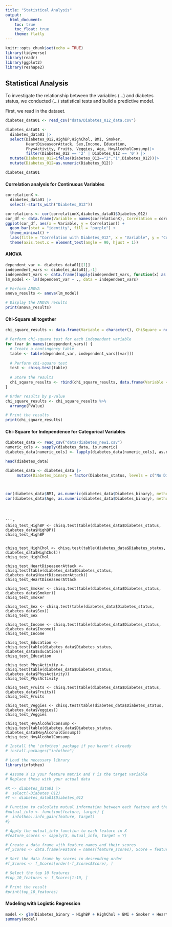 ```yaml
---
title: "Statistical Analysis"
output: 
  html_document:
    toc: true
    toc_float: true
    theme: flatly
---
```

```r
knitr::opts_chunk$set(echo = TRUE)
library(tidyverse)
library(readr)
library(ggplot2)
library(reshape2)
```


## Statistical Analysis

To investigate the relationship between the variables (...) and diabetes status, we conducted (...) statistical tests and build a predictive model. 

First, we read in the dataset. 

```r
diabetes_data01 <- read_csv("data/Diabetes_012_data.csv")

diabetes_data01 <- 
  diabetes_data01 |>
  select(Diabetes_012,HighBP,HighChol, BMI, Smoker, 
         HeartDiseaseorAttack, Sex,Income, Education, 
         PhysActivity, Fruits, Veggies, Age, HvyAlcoholConsump)|>
         filter(Diabetes_012 == '2' | Diabetes_012 == '0') |>
  mutate(Diabetes_012=ifelse(Diabetes_012=="2","1",Diabetes_012))|>
  mutate(Diabetes_012=as.numeric(Diabetes_012))

diabetes_data01
```


#### Correlation analysis for Continuous Variables
```r
correlationX <- 
  diabetes_data01 |>
  select(-starts_with("Diabetes_012"))

correlations <- cor(correlationX,diabetes_data01$Diabetes_012)
cor_df <- data.frame(Variable = names(correlationX), Correlation = correlations)
ggplot(cor_df, aes(x = Variable, y = Correlation)) +
  geom_bar(stat = "identity", fill = "purple") +
  theme_minimal() +
  labs(title = "Correlation with Diabetes_012", x = "Variable", y = "Correlation") +
  theme(axis.text.x = element_text(angle = 90, hjust = 1))
```

#### ANOVA
```r
dependent_var <- diabetes_data01[[1]]
independent_vars <- diabetes_data01[,-1]
independent_vars <- data.frame(lapply(independent_vars, function(x) as.factor(x)))
lm_model <- lm(dependent_var ~ ., data = independent_vars)

# Perform ANOVA
anova_results <- anova(lm_model)

# Display the ANOVA results
print(anova_results)
```
#### Chi-Square all together
```r
chi_square_results <- data.frame(Variable = character(), ChiSquare = numeric(), PValue = numeric(), stringsAsFactors = FALSE)

# Perform chi-square test for each independent variable
for (var in names(independent_vars)) {
  # Create a contingency table
  table <- table(dependent_var, independent_vars[[var]])
  
  # Perform chi-square test
  test <- chisq.test(table)
  
  # Store the results
  chi_square_results <- rbind(chi_square_results, data.frame(Variable = var, ChiSquare = test$statistic, PValue = test$p.value))
}

# Order results by p-value
chi_square_results <- chi_square_results %>%
  arrange(PValue)

# Print the results
print(chi_square_results)
```

#### Chi-Square for Independence for Categorical Variables

```r
diabetes_data <- read_csv("data/diabetes_new1.csv") 
numeric_cols <- sapply(diabetes_data, is.numeric)
diabetes_data[numeric_cols] <- lapply(diabetes_data[numeric_cols], as.numeric)

head(diabetes_data)

diabetes_data <- diabetes_data |>
     mutate(Diabetes_binary = factor(Diabetes_status, levels = c("No Diabetes", "Diabetes"), labels = c(0, 1)))



cor(diabetes_data$BMI, as.numeric(diabetes_data$Diabetes_binary), method = "pearson") 
cor(diabetes_data$Age, as.numeric(diabetes_data$Diabetes_binary), method = "pearson") 

```
```



```r


chisq_test_HighBP <- chisq.test(table(diabetes_data$Diabetes_status, diabetes_data$HighBP))
chisq_test_HighBP


chisq_test_HighChol <- chisq.test(table(diabetes_data$Diabetes_status, diabetes_data$HighChol))
chisq_test_HighChol

chisq_test_HeartDiseaseorAttack <- chisq.test(table(diabetes_data$Diabetes_status, diabetes_data$HeartDiseaseorAttack))
chisq_test_HeartDiseaseorAttack

chisq_test_Smoker <- chisq.test(table(diabetes_data$Diabetes_status, diabetes_data$Smoker))
chisq_test_Smoker

chisq_test_Sex <- chisq.test(table(diabetes_data$Diabetes_status, diabetes_data$Sex))
chisq_test_Sex

chisq_test_Income <- chisq.test(table(diabetes_data$Diabetes_status, diabetes_data$Income))
chisq_test_Income

chisq_test_Education <- chisq.test(table(diabetes_data$Diabetes_status, diabetes_data$Education))
chisq_test_Education

chisq_test_PhysActivity <- chisq.test(table(diabetes_data$Diabetes_status, diabetes_data$PhysActivity))
chisq_test_PhysActivity

chisq_test_Fruits <- chisq.test(table(diabetes_data$Diabetes_status, diabetes_data$Fruits))
chisq_test_Fruits

chisq_test_Veggies <- chisq.test(table(diabetes_data$Diabetes_status, diabetes_data$Veggies))
chisq_test_Veggies

chisq_test_HvyAlcoholConsump <- chisq.test(table(diabetes_data$Diabetes_status, diabetes_data$HvyAlcoholConsump))
chisq_test_HvyAlcoholConsump
```
```r
# Install the 'infotheo' package if you haven't already
# install.packages("infotheo")

# Load the necessary library
library(infotheo)

# Assume X is your feature matrix and Y is the target variable
# Replace these with your actual data
```


```r
#X <- diabetes_data01 |>
#  select(-Diabetes_012)
#Y <- diabetes_data01$Diabetes_012

# Function to calculate mutual information between each feature and the target variable
#mutual_info <- function(feature, target) {
#  infotheo::info_gain(feature, target)
#}

# Apply the mutual_info function to each feature in X
#feature_scores <- sapply(X, mutual_info, target = Y)

# Create a data frame with feature names and their scores
#f_Scores <- data.frame(Feature = names(feature_scores), Score = feature_scores)

# Sort the data frame by scores in descending order
#f_Scores <- f_Scores[order(-f_Scores$Score), ]

# Select the top 10 features
#top_10_features <- f_Scores[1:10, ]

# Print the result
#print(top_10_features)

```


#### Modeling with Logistic Regression

```r
model <- glm(Diabetes_binary ~ HighBP + HighChol + BMI + Smoker + HeartDiseaseorAttack + Sex + Income + Education + PhysActivity + Fruits + Veggies + Age + HvyAlcoholConsump, family = "binomial", data = diabetes_data)
summary(model)

```